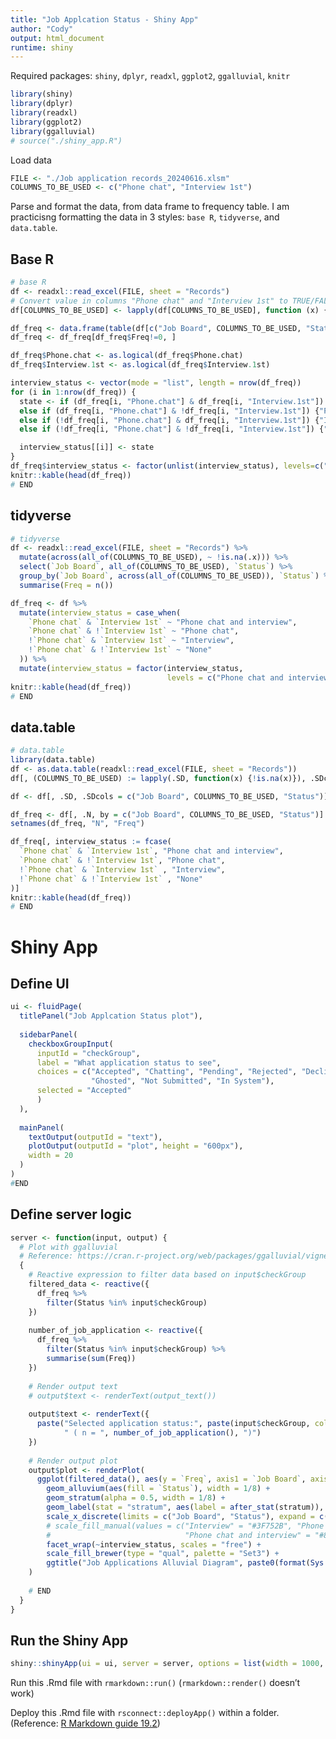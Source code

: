 ---
title: "Job Applcation Status - Shiny App"
author: "Cody"
output: html_document
runtime: shiny
---
  
Required packages: `shiny`, `dplyr`, `readxl`, `ggplot2`, `ggalluvial`, `knitr`
```{r, include=FALSE}
library(shiny)
library(dplyr)
library(readxl)
library(ggplot2)
library(ggalluvial)
# source("./shiny_app.R")
```

Load data
```{r}
FILE <- "./Job application records_20240616.xlsm"
COLUMNS_TO_BE_USED <- c("Phone chat", "Interview 1st")
```

Parse and format the data, from data frame to frequency table. 
I am practicisng formatting the data in 3 styles: `base R`, `tidyverse`, and `data.table`.

Base R
-------------------
```{r, message=FALSE}
# base R
df <- readxl::read_excel(FILE, sheet = "Records")
# Convert value in columns "Phone chat" and "Interview 1st" to TRUE/FALSE
df[COLUMNS_TO_BE_USED] <- lapply(df[COLUMNS_TO_BE_USED], function (x) {!is.na(x)})

df_freq <- data.frame(table(df[c("Job Board", COLUMNS_TO_BE_USED, "Status")]))
df_freq <- df_freq[df_freq$Freq!=0, ]

df_freq$Phone.chat <- as.logical(df_freq$Phone.chat)
df_freq$Interview.1st <- as.logical(df_freq$Interview.1st)

interview_status <- vector(mode = "list", length = nrow(df_freq))
for (i in 1:nrow(df_freq)) {
  state <- if (df_freq[i, "Phone.chat"] & df_freq[i, "Interview.1st"]) {"Phone chat and interview"}
  else if (df_freq[i, "Phone.chat"] & !df_freq[i, "Interview.1st"]) {"Phone chat"}
  else if (!df_freq[i, "Phone.chat"] & df_freq[i, "Interview.1st"]) {"Interview"}
  else if (!df_freq[i, "Phone.chat"] & !df_freq[i, "Interview.1st"]) {"None"}

  interview_status[[i]] <- state
}
df_freq$interview_status <- factor(unlist(interview_status), levels=c("Phone chat and interview", "Phone chat", "Interview", "None"))
knitr::kable(head(df_freq))
# END
```

tidyverse
-------------------
```{r, message=FALSE} 
# tidyverse
df <- readxl::read_excel(FILE, sheet = "Records") %>%
  mutate(across(all_of(COLUMNS_TO_BE_USED), ~ !is.na(.x))) %>%
  select(`Job Board`, all_of(COLUMNS_TO_BE_USED), `Status`) %>%
  group_by(`Job Board`, across(all_of(COLUMNS_TO_BE_USED)), `Status`) %>%
  summarise(Freq = n())

df_freq <- df %>%
  mutate(interview_status = case_when(
    `Phone chat` & `Interview 1st` ~ "Phone chat and interview",
    `Phone chat` & !`Interview 1st` ~ "Phone chat",
    !`Phone chat` & `Interview 1st` ~ "Interview",
    !`Phone chat` & !`Interview 1st` ~ "None"
  )) %>%
  mutate(interview_status = factor(interview_status,
                                   levels = c("Phone chat and interview", "Phone chat", "Interview", "None")))
knitr::kable(head(df_freq))
# END
```

data.table
-------------------
```{r, message=FALSE}
# data.table
library(data.table)
df <- as.data.table(readxl::read_excel(FILE, sheet = "Records"))
df[, (COLUMNS_TO_BE_USED) := lapply(.SD, function(x) {!is.na(x)}), .SDcols = COLUMNS_TO_BE_USED]

df <- df[, .SD, .SDcols = c("Job Board", COLUMNS_TO_BE_USED, "Status")]

df_freq <- df[, .N, by = c("Job Board", COLUMNS_TO_BE_USED, "Status")]
setnames(df_freq, "N", "Freq")

df_freq[, interview_status := fcase(
  `Phone chat` & `Interview 1st`, "Phone chat and interview",
  `Phone chat` & !`Interview 1st`, "Phone chat",
  !`Phone chat` & `Interview 1st` , "Interview",
  !`Phone chat` & !`Interview 1st` , "None"
)]
knitr::kable(head(df_freq))
# END
```

Shiny App
===================
Define UI
-------------------
```{r}
ui <- fluidPage(
  titlePanel("Job Applcation Status plot"),
  
  sidebarPanel(
    checkboxGroupInput(
      inputId = "checkGroup",
      label = "What application status to see",
      choices = c("Accepted", "Chatting", "Pending", "Rejected", "Declined", 
                  "Ghosted", "Not Submitted", "In System"),
      selected = "Accepted"
      )
  ),
  
  mainPanel(
    textOutput(outputId = "text"),
    plotOutput(outputId = "plot", height = "600px"),
    width = 20
  )
)
#END
```

Define server logic
-------------------
```{r}
server <- function(input, output) {
  # Plot with ggalluvial
  # Reference: https://cran.r-project.org/web/packages/ggalluvial/vignettes/ggalluvial.html
  {
    # Reactive expression to filter data based on input$checkGroup
    filtered_data <- reactive({
      df_freq %>%
        filter(Status %in% input$checkGroup)
    })
    
    number_of_job_application <- reactive({
      df_freq %>%
        filter(Status %in% input$checkGroup) %>%
        summarise(sum(Freq))
    })
    
    # Render output text
    # output$text <- renderText(output_text())
    
    output$text <- renderText({
      paste("Selected application status:", paste(input$checkGroup, collapse = ", "), 
            " ( n = ", number_of_job_application(), ")")
    })
    
    # Render output plot
    output$plot <- renderPlot(
      ggplot(filtered_data(), aes(y = `Freq`, axis1 = `Job Board`, axis2 = `Status`)) +
        geom_alluvium(aes(fill = `Status`), width = 1/8) +
        geom_stratum(alpha = 0.5, width = 1/8) +
        geom_label(stat = "stratum", aes(label = after_stat(stratum)), label.size = 0.1) +
        scale_x_discrete(limits = c("Job Board", "Status"), expand = c(.05, .05)) +
        # scale_fill_manual(values = c("Interview" = "#3F752B", "Phone chat" = "#E2AC76",
        #                              "Phone chat and interview" = "#81B0E4", "None" = "grey")) +
        facet_wrap(~interview_status, scales = "free") +
        scale_fill_brewer(type = "qual", palette = "Set3") +
        ggtitle("Job Applications Alluvial Diagram", paste0(format(Sys.Date(), "%d/%m/%Y"), ", n=", number_of_job_application()))
    )
    
    # END
  }
}
```

Run the Shiny App
-------------------
``` {r}
shiny::shinyApp(ui = ui, server = server, options = list(width = 1000, height = 1000))
```

Run this .Rmd file with ```rmarkdown::run()``` (```rmarkdown::render()``` doesn't work)

Deploy this .Rmd file with ```rsconnect::deployApp()``` within a folder.
(Reference: [R Markdown guide 19.2](https://bookdown.org/yihui/rmarkdown/shiny-deploy.html))

